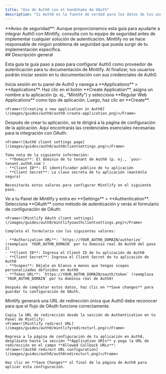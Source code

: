 ```yaml
---
title: "Uso de Auth0 con el handshake de OAuth"
description: "Si Auth0 es la fuente de verdad para los datos de tus usuarios, puedes configurar Mintlify como una aplicación cliente de OAuth para autenticar a tus usuarios."
---
```


<Note>
  **Aviso de seguridad**: Aunque proporcionamos esta guía para ayudarte a integrar Auth0 con Mintlify, consulta con tu equipo de seguridad antes de implementar cualquier solución de autenticación. Mintlify no se hace responsable de ningún problema de seguridad que pueda surgir de tu implementación específica.
</Note>



<div id="overview">
  ## Descripción general
</div>

Esta guía te guía paso a paso para configurar Auth0 como proveedor de autenticación para tu documentación de Mintlify. Al finalizar, tus usuarios podrán iniciar sesión en tu documentación con sus credenciales de Auth0.

<Steps>
  <Step title="Crear una aplicación web Regular en Auth0">
    Inicia sesión en tu panel de Auth0 y navega a **Applications** > **Applications**. Haz clic en el botón **Create Application**, asigna un nombre a tu aplicación (p. ej., “Mintlify”) y selecciona **Regular Web Applications** como tipo de aplicación. Luego, haz clic en **Create**.
    
    <Frame>![Creating a new application in Auth0](/images/guides/auth0/auth0-create-application.png)</Frame>
  </Step>
  <Step title="Obtener la información del cliente">
    Después de crear tu aplicación, se te dirigirá a la página de configuración de la aplicación. Aquí encontrarás las credenciales esenciales necesarias para la integración con OAuth:
    
    <Frame>![Auth0 client settings page](/images/guides/auth0/auth0clientsettings.png)</Frame>
    
    Toma nota de la siguiente información:
    - **Domain**: El dominio de tu tenant de Auth0 (p. ej., `your-tenant.auth0.com`)
    - **Client ID**: El identificador público de tu aplicación
    - **Client Secret**: La clave secreta de tu aplicación (manténla segura)
    
    Necesitarás estos valores para configurar Mintlify en el siguiente paso.
  </Step>
  <Step title="Configurar el cliente de Mintlify">
    Ve a tu Panel de Mintlify y entra en **Settings** > **Authentication**. Selecciona **OAuth** como método de autenticación y verás el formulario de configuración de OAuth:
    
    <Frame>![Mintlify OAuth client settings](/images/guides/auth0/mintlifyoauthclientsettings.png)</Frame>
    
    Completa el formulario con los siguientes valores:
    
    - **Authorization URL**: `https://YOUR_AUTH0_DOMAIN/authorize` (reemplaza `YOUR_AUTH0_DOMAIN` por tu dominio real de Auth0 del paso 2)
    - **Client ID**: Ingresa el Client ID de tu aplicación de Auth0
    - **Client Secret**: Ingresa el Client Secret de tu aplicación de Auth0
    - **Scopes**: Déjalo en blanco a menos que tengas scopes personalizados definidos en Auth0
    - **Token URL**: `https://YOUR_AUTH0_DOMAIN/oauth/token` (reemplaza `YOUR_AUTH0_DOMAIN` por tu dominio real de Auth0)
    
    Después de completar estos datos, haz clic en **Save changes** para guardar tu configuración de OAuth.
  </Step>
  <Step title="Configurar la Callback URL">
    Mintlify generará una URL de redirección única que Auth0 debe reconocer para que el flujo de OAuth funcione correctamente.
    
    Copia la URL de redirección desde la sección de Authentication en tu Panel de Mintlify:
    <Frame>![Mintlify redirect URL](/images/guides/auth0/mintlifyredirecturl.png)</Frame>
    
    Regresa a la página de configuración de tu aplicación en Auth0, desplázate hasta la sección **Application URIs** y pega la URL de redirección en el campo **Allowed Callback URLs**:
    <Frame>![Auth0 redirect URL configuration](/images/guides/auth0/auth0redirecturl.png)</Frame>
    
    Haz clic en **Save Changes** al final de la página de Auth0 para aplicar esta configuración.
  </Step>
</Steps>